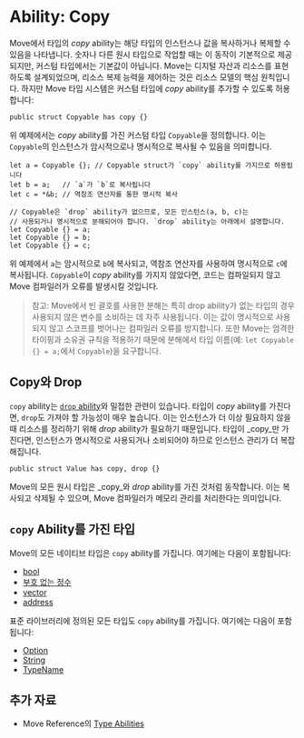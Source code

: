 # Ability: Copy

Move에서 타입의 _copy_ ability는 해당 타입의 인스턴스나 값을 복사하거나 복제할 수 있음을 나타냅니다. 숫자나 다른 원시 타입으로 작업할 때는 이 동작이 기본적으로 제공되지만, 커스텀 타입에서는 기본값이 아닙니다. Move는 디지털 자산과 리소스를 표현하도록 설계되었으며, 리소스 복제 능력을 제어하는 것은 리소스 모델의 핵심 원칙입니다. 하지만 Move 타입 시스템은 커스텀 타입에 _copy_ ability를 추가할 수 있도록 허용합니다:

```move
public struct Copyable has copy {}
```

위 예제에서는 _copy_ ability를 가진 커스텀 타입 `Copyable`을 정의합니다. 이는 `Copyable`의 인스턴스가 암시적으로나 명시적으로 복사될 수 있음을 의미합니다.

```move
let a = Copyable {}; // Copyable struct가 `copy` ability를 가지므로 허용됩니다
let b = a;   // `a`가 `b`로 복사됩니다
let c = *&b; // 역참조 연산자를 통한 명시적 복사

// Copyable은 `drop` ability가 없으므로, 모든 인스턴스(a, b, c)는
// 사용되거나 명시적으로 분해되어야 합니다. `drop` ability는 아래에서 설명합니다.
let Copyable {} = a;
let Copyable {} = b;
let Copyable {} = c;
```

위 예제에서 `a`는 암시적으로 `b`에 복사되고, 역참조 연산자를 사용하여 명시적으로 `c`에 복사됩니다. `Copyable`이 _copy_ ability를 가지지 않았다면, 코드는 컴파일되지 않고 Move 컴파일러가 오류를 발생시킬 것입니다.

> 참고: Move에서 빈 괄호를 사용한 분해는 특히 drop ability가 없는 타입의 경우 사용되지 않은 변수를 소비하는 데 자주 사용됩니다. 이는 값이 명시적으로 사용되지 않고 스코프를 벗어나는 컴파일러 오류를 방지합니다. 또한 Move는 엄격한 타이핑과 소유권 규칙을 적용하기 때문에 분해에서 타입 이름(예: `let Copyable {} = a;`에서 `Copyable`)을 요구합니다.

## Copy와 Drop

`copy` ability는 [`drop` ability](./drop-ability)와 밀접한 관련이 있습니다. 타입이 _copy_ ability를 가진다면, `drop`도 가져야 할 가능성이 매우 높습니다. 이는 인스턴스가 더 이상 필요하지 않을 때 리소스를 정리하기 위해 _drop_ ability가 필요하기 때문입니다. 타입이 _copy_만 가진다면, 인스턴스가 명시적으로 사용되거나 소비되어야 하므로 인스턴스 관리가 더 복잡해집니다.

```move
public struct Value has copy, drop {}
```

Move의 모든 원시 타입은 _copy_와 _drop_ ability를 가진 것처럼 동작합니다. 이는 복사되고 삭제될 수 있으며, Move 컴파일러가 메모리 관리를 처리한다는 의미입니다.

## `copy` Ability를 가진 타입

Move의 모든 네이티브 타입은 `copy` ability를 가집니다. 여기에는 다음이 포함됩니다:

- [bool](./primitive-types#booleans)
- [부호 없는 정수](./primitive-types#integer-types)
- [vector](./vector)
- [address](./address)

표준 라이브러리에 정의된 모든 타입도 `copy` ability를 가집니다. 여기에는 다음이 포함됩니다:

- [Option](./option)
- [String](./string)
- [TypeName](./type-reflection)

## 추가 자료

- Move Reference의 [Type Abilities](./../../reference/abilities)